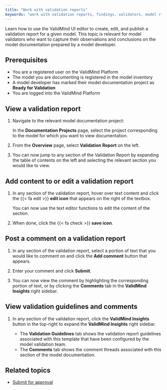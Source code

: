 ```yaml
---
title: "Work with validation reports"
keywords: "work with validation reports, findings, validators, model risk management, ValidMind"
---
```


<!--- NR TO DO this topic might be better called "Work with validation reports" ---> 

Learn how to use the ValidMind UI editor to create, edit, and publish a validation report for a given model. This topic is relevant for model validators who want to capture their observations and conclusions on the model documentation prepared by a model developer.

## Prerequisites

* You are a registered user on the ValidMind Platform
* The model you are documenting is registered in the model inventory
* A model developer has marked their model documentation project as **Ready for Validation**
* You are logged into the ValidMind Platform

## View a validation report

1. Navigate to the relevant model documentation project:

   In the **Documentation Projects** page, select the project corresponding to the model for which you want to view documentation.

2. From the **Overview** page, select **Validation Report** on the left.

3. You can now jump to any section of the Validation Report by expanding the table of contents on the left and selecting the relevant section you would like to view.

## Add content to or edit a validation report

1. In any section of the validation report, hover over text content and click the {{< fa edit >}} **edit icon** that appears on the right of the textbox.
<!--- **Need image** --->

   You can now use the text editor functions to edit the content of the section.

2. When done, click the {{< fa check >}} **save icon**.

## Post a comment on a validation report

1. In any section of the validation report, select a portion of text that you would like to comment on and click the **Add comment** button that appears.
<!--- **Need image** --->

2. Enter your comment and click **Submit**.

3. You can now view the comment by highlighting the corresponding portion of text, or by clicking the **Comments** tab in the **ValidMind Insights** right sidebar.

## View validation guidelines and comments

1. In any section of the validation report, click the **ValidMind Insights** button in the top-right to expand the **ValidMind Insights** right sidebar. 
<!--- **Need image** --->

   - The **Validation Guidelines** tab shows the validation report guidelines associated with this template that have been configured by the model validation team.
   - The **Comments** tab shows the comment threads associated with this section of the model documentation.

<!---
## Troubleshooting

[Include any common issues or errors that may arise during the task and how to resolve them.]
--->

## Related topics

* [Submit for approval](submit-for-approval.qmd)

